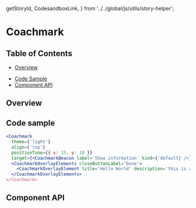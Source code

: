   getStoryId,
  CodesandboxLink,
} from '../../global/js/utils/story-helper';

# Coachmark

## Table of Contents

- [Overview](#overview)
<!-- - [Example usage](#example-usage) -->
- [Code Sample](#code-sample)
- [Component API](#component-api)

## Overview

<!-- TODO: Overview. -->
<!--
## Example usage
-->
<!-- TODO: One example per designed use case. -->

<Canvas className="coachmarkExample">
  <div className="CoachmarkBaseExampleUsage">
    <Story id={getStoryId(Coachmark.displayName, 'coachmark')} />
  </div>
</Canvas>

## Code sample

```jsx
<Coachmark
  theme={'light'}
  align={'top'}
  positionTune={{ x: 15, y: 10 }}
  target={<CoachmarkBeacon label='Show information' kind={'default} />}>
  <CoachmarkOverlayElements closeButtonLabel='Done'>
    <CoachmarkOverlayElement title='Hello World' description='this is a description test' />
  </CoachmarkOverlayElements>
</Coachmark>

```

<!-- <CodesandboxLink exampleDirectory="Coachmark" /> -->

## Component API

<ArgsTable />
